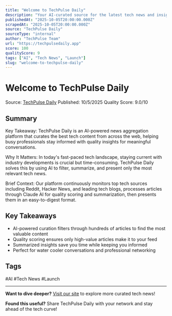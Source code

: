 ```yaml
---
title: "Welcome to TechPulse Daily"
description: "Your AI-curated source for the latest tech news and insights"
publishedAt: "2025-10-05T20:00:00.000Z"
scrapedAt: "2025-10-05T20:00:00.000Z"
source: "TechPulse Daily"
sourceType: "internal"
author: "TechPulse Team"
url: "https://techpulsedaily.app"
score: 100
qualityScore: 9
tags: ["AI", "Tech News", "Launch"]
slug: "welcome-to-techpulse-daily"
---
```


<script type="application/ld+json">
{
  "@context": "https://schema.org",
  "@type": "Article",
  "headline": "Welcome to TechPulse Daily",
  "description": "Your AI-curated source for the latest tech news and insights",
  "author": {
    "@type": "Person",
    "name": "TechPulse Team"
  },
  "publisher": {
    "@type": "Organization",
    "name": "TechPulse Daily",
    "url": "https://techpulsedaily.app"
  },
  "datePublished": "2025-10-05T20:00:00.000Z",
  "dateModified": "2025-10-05T20:00:00.000Z",
  "url": "https://techpulsedaily.app/posts/welcome-to-techpulse-daily",
  "mainEntityOfPage": {
    "@type": "WebPage",
    "@id": "https://techpulsedaily.app/posts/welcome-to-techpulse-daily"
  }
}
</script>

# Welcome to TechPulse Daily

<div className="article-meta">
  <span className="source">Source: <a href="https://techpulsedaily.app" target="_blank" rel="noopener">TechPulse Daily</a></span>
  <span className="date">Published: 10/5/2025</span>
  <span className="quality">Quality Score: 9.0/10</span>
</div>

## Summary

Key Takeaway: TechPulse Daily is an AI-powered news aggregation platform that curates the best tech content from across the web, helping busy professionals stay informed with quality insights for meaningful conversations.

Why It Matters: In today's fast-paced tech landscape, staying current with industry developments is crucial but time-consuming. TechPulse Daily solves this by using AI to filter, summarize, and present only the most relevant tech news.

Brief Context: Our platform continuously monitors top tech sources including Reddit, Hacker News, and leading tech blogs, processes articles through Claude AI for quality scoring and summarization, then presents them in an easy-to-digest format.

## Key Takeaways

- AI-powered curation filters through hundreds of articles to find the most valuable content
- Quality scoring ensures only high-value articles make it to your feed
- Summarized insights save you time while keeping you informed
- Perfect for water cooler conversations and professional networking

## Tags

<span className="tag">#AI</span> <span className="tag">#Tech News</span> <span className="tag">#Launch</span>

---

**Want to dive deeper?** [Visit our site](https://techpulsedaily.app) to explore more curated tech news!

**Found this useful?** Share TechPulse Daily with your network and stay ahead of the tech curve!
